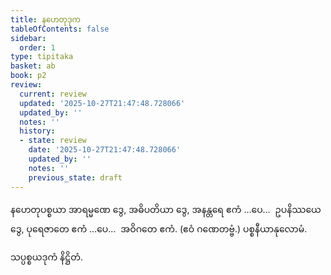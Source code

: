 ```yaml
---
title: နဟေတုဒုက
tableOfContents: false
sidebar:
  order: 1
type: tipitaka
basket: ab
book: p2
review:
  current: review
  updated: '2025-10-27T21:47:48.728066'
  updated_by: ''
  notes: ''
  history:
  - state: review
    date: '2025-10-27T21:47:48.728066'
    updated_by: ''
    notes: ''
    previous_state: draft
---
```



<ReviewStatus review={frontmatter.review} showDetails={true} />

<HypothesisAnnotation frontmatter={frontmatter} />

<DynamicBreadcrumb />

<Division number="16" book="p2" e="ch" v="38" p="7">

<Paragraph number="574" book="p2">
နဟေတုပစ္စယာ အာရမ္မဏေ ဒွေ, အဓိပတိယာ ဒွေ, အနန္တရေ ဧကံ …ပေ…  ဥပနိဿယေ ဒွေ, ပုရေဇာတေ ဧကံ …ပေ…  အဝိဂတေ ဧကံ. (ဧဝံ ဂဏေတဗ္ဗံ.)

</Paragraph>
</Division>

<Paragraph number="575" type="center" book="p2">
ပစ္စနီယာနုလောမံ.

  
သပ္ပစ္စယဒုကံ နိဋ္ဌိတံ.
</Paragraph>